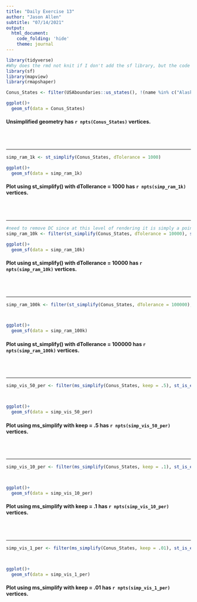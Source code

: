 ```yaml
---
title: "Daily Exercise 13"
author: "Jason Allen"
subtitle: "07/14/2021"
output:
  html_document:
    code_folding: 'hide'
    theme: journal
---
```


```r
library(tidyverse)
#Why does the rmd not knit if I don't add the sf library, but the code runs fine as a chunk?
library(sf)
library(mapview)
library(rmapshaper)

Conus_States <- filter(USAboundaries::us_states(), !(name %in% c("Alaska", "Hawaii", "Puerto Rico")))


```  


```r
ggplot()+
  geom_sf(data = Conus_States)
```  
 
#### Unsimplified geometry has `r npts(Conus_States)` vertices.
 
<br><br>
  
----

```r


simp_ram_1k <- st_simplify(Conus_States, dTolerance = 1000)

ggplot()+
  geom_sf(data = simp_ram_1k)


```  
  
#### Plot using st_simplify() with dTollerance = 1000 has `r npts(simp_ram_1k)` vertices.

<br><br>  
  
----


```r
#need to remove DC since at this level of rendering it is simply a point and it breaks npts
simp_ram_10k <- filter(st_simplify(Conus_States, dTolerance = 10000), st_is_empty(geometry) != "TRUE")

ggplot()+
  geom_sf(data = simp_ram_10k)

```  
  
#### Plot using st_simplify() with dTollerance = 10000 has `r npts(simp_ram_10k)` vertices.

<br><br>  

----


```r
simp_ram_100k <- filter(st_simplify(Conus_States, dTolerance = 100000), st_is_empty(geometry) != "TRUE")



ggplot()+
  geom_sf(data = simp_ram_100k)

```  
  
#### Plot using st_simplify() with dTollerance = 100000 has `r npts(simp_ram_100k)` vertices.

<br><br>  

----


```r
simp_vis_50_per <- filter(ms_simplify(Conus_States, keep = .5), st_is_empty(geometry) != "TRUE")



ggplot()+
  geom_sf(data = simp_vis_50_per)

```  
  
#### Plot using ms_simplify with keep = .5 has `r npts(simp_vis_50_per)` vertices.

<br><br>  

----

```r
simp_vis_10_per <- filter(ms_simplify(Conus_States, keep = .1), st_is_empty(geometry) != "TRUE")



ggplot()+
  geom_sf(data = simp_vis_10_per)

```  
  
#### Plot using ms_simplify with keep = .1 has `r npts(simp_vis_10_per)` vertices.

<br><br>  

----

```r
simp_vis_1_per <- filter(ms_simplify(Conus_States, keep = .01), st_is_empty(geometry) != "TRUE")



ggplot()+
  geom_sf(data = simp_vis_1_per)

```  
  
#### Plot using ms_simplify with keep = .01 has `r npts(simp_vis_1_per)` vertices.

<br><br>




